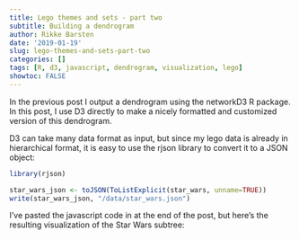 ```yaml
---
title: Lego themes and sets - part two
subtitle: Building a dendrogram
author: Rikke Barsten
date: '2019-01-19'
slug: lego-themes-and-sets-part-two
categories: []
tags: [R, d3, javascript, dendrogram, visualization, lego]
showtoc: FALSE
---
```

In the previous post I output a dendrogram using the networkD3 R package. In this post, I use D3 directly to make a nicely formatted and customized version of this dendrogram.

D3 can take many data format as input, but since my lego data is already in hierarchical format, it is easy to use the rjson library to convert it to a JSON object: 

```r
library(rjson)

star_wars_json <- toJSON(ToListExplicit(star_wars, unname=TRUE))
write(star_wars_json, "/data/star_wars.json")

```

I've pasted the javascript code in at the end of the post, but here's the resulting visualization of the Star Wars subtree:

<svg width="800" height="7400"></svg>
<script src="https://d3js.org/d3.v5.min.js"></script>      
<script type="text/javascript" src="/js/dendro.js"r></script>

In this dendrogram vizualization I can control all parts of the output; colors, fonts, sizes, positioning and so forth. I borrowed the basic code for making the dendrogram from one of [Mike Bostocks ObservableHQ notebooks](https://beta.observablehq.com/@mbostock/d3-cluster-dendrogram), and made some adjustments. One of them is to add the release year to the sets ind the dendrogram. I do this by testing if a node has children. If not, it's a set, and then I add the year.

This visualization is only a small part (735 out of 14974 nodes) of the original dataset. To be able to display all the data, I will need a dynamic and interactive visualization, that can zoom in on parts of the dataset. In the next post or two, I will try to make some examples of this, also using the d3 library.


Heres the code outputting the dendrogram:
```js

var svg = d3.select("svg"),
margin = {top: 5, right: 270, bottom: 5, left: 5},
width = +svg.attr("width") - margin.left - margin.right,
height = +svg.attr("height") - margin.top - margin.bottom;



d3.json("/data/star_wars.json").then(function(data) {
 

  const root = d3.hierarchy(data)
    .sort((a, b) => (a.height - b.height) || a.data.name.localeCompare(b.data.name));
    root.dx = 10;
    root.dy = width / (root.height + 1);
  


  d3.cluster().nodeSize([root.dx, root.dy])(root);

  let x0 = Infinity;
  let x1 = -x0;
  root.each(d => {
    if (d.x > x1) x1 = d.x;
    if (d.x < x0) x0 = d.x;
  });

 
    var g = svg.append("g")
      .attr("font-family", "sans-serif")
      .attr("font-size", 10)
      .attr("transform", 'translate(${root.dy / 3},${root.dx - x0})');


  var link = g.append("g")
    .attr("fill", "none")
    .attr("stroke", "#555")
    .attr("stroke-opacity", 0.4)
    .attr("stroke-width", 1.5)
  .selectAll("path")
    .data(root.links())
    .enter().append("path")
      .attr("d", d => '
        M${d.target.y},${d.target.x}
        C${d.source.y + root.dy / 2},${d.target.x}
         ${d.source.y + root.dy / 2},${d.source.x}
         ${d.source.y},${d.source.x}
      ');


  var node = g.append("g")
      .attr("stroke-linejoin", "round")
      .attr("stroke-width", 3)
    .selectAll("g")
    .data(root.descendants().reverse())
    .enter().append("g")
      .attr("transform", d => 'translate(${d.y},${d.x})');

  node.append("circle")
      .attr("fill", d => d.children ? "#555" : "#999")
      .attr("r", 2.5);

  node.append("text")
      .attr("dy", "0.31em")
      .attr("x", d => d.children ? -3 : 6)
      .text(d =>  d.children ? d.data.name : d.data.name + " - " + d.data.year)
    .filter(d => d.children)
      .attr("text-anchor", "end")
    .clone(true).lower()
      .attr("stroke", "white");

});

```
Note that, since the R markdown javascript engine (which this blogpost is written in) does not handle [template literals](https://developer.mozilla.org/en-US/docs/Web/JavaScript/Reference/Template_literals), I have replaced the backticks with single quotes in the code example above, so that it will be nicely formatted. The actual code running is loaded from the dendro.js file in my js-folder.

